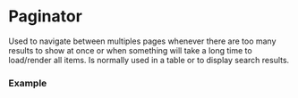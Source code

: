 
# Paginator

Used to navigate between multiples pages whenever there are too many results to show at once or when something will take a long time to load/render all items. Is normally used in a table or to display search results.

### Example

<Demo src='pages/components/paginator/Paginator' />
